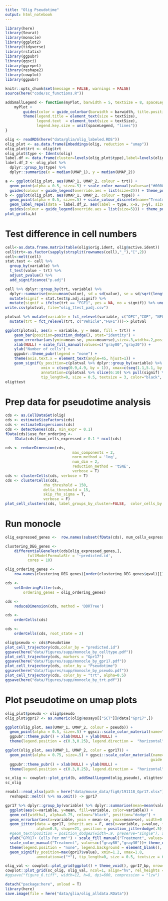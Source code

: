 ```yaml
---
title: "Olig Pseudotime"
output: html_notebook
---
```


```r
library(here)
library(Seurat)
library(monocle)
library(ggplot2)
library(tidyverse)
library(rstatix)
library(ggpubr)
library(ggsci)
library(ggrepel)
library(reshape2)
library(cowplot)
library(ggpubr)
```

```r
knitr::opts_chunk$set(message = FALSE, warnings = FALSE)
source(here("code/sc_functions.R"))
```

```r
addSmallLegend <- function(myPlot, barwidth = 5, textSize = 8, spaceLegend = 0.1, title.position = "top", barheight = .5) {
    myPlot +
        guides(color = guide_colorbar(barwidth = barwidth, title.position = title.position, barheight = barheight)) +
        theme(legend.title = element_text(size = textSize), 
              legend.text  = element_text(size = textSize),
              legend.key.size = unit(spaceLegend, "lines"))
}
```

```r
olig <- readRDS(here("data/glia/olig_labeled.RDS"))
olig_plot <- as.data.frame(Embeddings(olig, reduction = "umap"))
olig_plot$trt <- olig$trt
olig_plot$type <- Idents(olig)
label.df <- data.frame(cluster=levels(olig_plot$type),label=levels(olig_plot$type))
label.df_2 <- olig_plot %>% 
  dplyr::group_by(type) %>% 
  dplyr::summarize(x = median(UMAP_1), y = median(UMAP_2))

a <- ggplot(olig_plot, aes(UMAP_1, UMAP_2, colour = trt)) + 
  geom_point(alpha = 0.5, size=.5) + scale_color_manual(values=c("#000000","#999999"), name="") +  
  guides(colour = guide_legend(override.aes = list(size=2))) + theme_pubr() + theme(legend.position = c(0.3, 0.25), legend.background=element_blank())
b <- ggplot(olig_plot, aes(UMAP_1, UMAP_2, colour = type)) + 
  geom_point(alpha = 0.5, size=.5) + scale_colour_discrete(name="Treatment") +
  geom_label_repel(data = label.df_2, aes(label = type, x=x, y=y), size=3, fontface="bold", inherit.aes = F) +
  guides(colour = guide_legend(override.aes = list(size=5))) + theme_pubr() + theme(legend.position = "none") 
plot_grid(a,b)
```

# Test difference in cell numbers
```r
cell<-as.data.frame.matrix(table(olig$orig.ident, olig@active.ident))
cell$trt<-as.factor(sapply(strsplit(rownames(cell),"_"),"[",2))
cell<-melt(cell)
stat.test <- cell %>%
  group_by(variable) %>%
  t_test(value ~ trt) %>%
  adjust_pvalue() %>%
  add_significance("p.adj")

cell %>% dplyr::group_by(trt, variable) %>% 
  dplyr::summarise(mean=mean(value), sd = sd(value), se = sd/sqrt(length(value))) %>% 
  mutate(signif = stat.test$p.adj.signif) %>% 
  mutate(signif = ifelse(trt == "FGF1", yes = NA, no = signif)) %>% ungroup() -> plotval
write.csv(plotval, file="olig_ttest_padj.csv")

plotval %>% mutate(variable = fct_relevel(variable, c("OPC","COP", "NFOL","MFOL","MOL1"))) %>% 
  mutate(trt = fct_relevel(trt, c("Vehicle","FGF1")))-> plotval 

ggplot(plotval, aes(x = variable, y = mean, fill = trt)) + 
    geom_bar(position=position_dodge(), stat="identity") + 
    geom_errorbar(aes(ymin=mean-se, ymax=mean+se),size=.3,width=.2,position=position_dodge(.9)) +
    xlab(NULL) + scale_fill_manual(values=c("gray80","gray30")) +
    ylab("Number of cells") +
    ggpubr::theme_pubr(legend = "none") +
    theme(axis.text.x = element_text(angle=45, hjust=1)) + 
    geom_signif(y_position=c(plotval %>% dplyr::group_by(variable) %>% dplyr::summarise(max = max(mean)) %>% pull(max) + 50), 
                xmin = c(seq(0.9,4.9, by = 1)), xmax=c(seq(1.1,5.1, by = 1)),
                annotation=c(plotval %>% slice(6:10) %>% pull(signif) %>% as.character() %>% toupper())[c(1,4,5,3,2)], 
                tip_length=0, size = 0.5, textsize = 3, color="black", vjust = -1) + coord_cartesian(clip="off") -> oligttest
oligttest
```

# Prep data for pseudotime analysis
```r
cds <- as.CellDataSet(olig)
cds <- estimateSizeFactors(cds)
cds <- estimateDispersions(cds)
cds <- detectGenes(cds, min_expr = 0.1)
fData(cds)$use_for_ordering <-
    fData(cds)$num_cells_expressed > 0.1 * ncol(cds)

cds <- reduceDimension(cds,
                              max_components = 2,
                              norm_method = 'log',
                              num_dim = 2,
                              reduction_method = 'tSNE',
                              verbose = T)
cds <- clusterCells(cds, verbose = T)
cds <- clusterCells(cds,
                 rho_threshold = 150,
                 delta_threshold = 15,
                 skip_rho_sigma = T,
                 verbose = F)
plot_cell_clusters(cds, label_groups_by_cluster=FALSE,  color_cells_by = "Cluster")
```

# Run monocle
```r
olig_expressed_genes <-  row.names(subset(fData(cds), num_cells_expressed >= 10))

clustering_DEG_genes <-
    differentialGeneTest(cds[olig_expressed_genes,],
          fullModelFormulaStr = '~predicted.id',
          cores = 10)

olig_ordering_genes <-
    row.names(clustering_DEG_genes)[order(clustering_DEG_genes$qval)][1:500]

cds <-
    setOrderingFilter(cds,
        ordering_genes = olig_ordering_genes)

cds <-
    reduceDimension(cds, method = 'DDRTree')

cds <-
    orderCells(cds)

cds <-
    orderCells(cds, root_state = 2)

olig$pseudo <- cds$Pseudotime
plot_cell_trajectory(cds,color_by = "predicted.id")
ggsave(here("data/figures/supp/monocle_by_celltype.pdf"))
plot_cell_trajectory(cds, markers = "Gpr17")
ggsave(here("data/figures/supp/monocle_by_gpr17.pdf"))
plot_cell_trajectory(cds, color_by = "Pseudotime")
ggsave(here("data/figures/supp/monocle_by_pseudo.pdf"))
plot_cell_trajectory(cds, color_by = "trt", alpha=0.5)
ggsave(here("data/figures/supp/monocle_by_trt.pdf"))
```

# Plot pseudotime on umap plots
```r
olig_plot$pseudo <- olig$pseudo
olig_plot$gpr17 <- as.numeric(olig@assays[["SCT"]]@data["Gpr17",])

ggplot(olig_plot, aes(UMAP_1, UMAP_2, colour = pseudo)) + 
  geom_point(alpha = 0.5, size=.5) + ggsci::scale_color_material(name="Pseudotime", guide = guide_colorbar(title.position = "top"), palette = "blue-grey") +
  ggpubr::theme_pubr() + xlab(NULL) + ylab(NULL) +
  theme(legend.position = c(0.3,0.25), legend.direction =  "horizontal",legend.title = element_text(hjust=0.5), legend.background = element_blank()) -> olig_pseudo

ggplot(olig_plot, aes(UMAP_1, UMAP_2, color = gpr17)) + 
  geom_point(alpha = 0.75, size=.5) + ggsci::scale_color_material(name="Gpr17 Expression", palette = "deep-orange",
                                                                 guide = guide_colorbar(title.position = "top")) +
  ggpubr::theme_pubr() + xlab(NULL) + ylab(NULL) +
  theme(legend.position = c(0.3,0.25), legend.direction =  "horizontal",legend.title = element_text(hjust=0.5), legend.background = element_blank()) -> olig_gpr17

sc_olig <- cowplot::plot_grid(b, addSmallLegend(olig_pseudo), oligttest, addSmallLegend(olig_gpr17), ncol=2, labels="auto", scale=0.9, align="hv")
sc_olig
```

```r
readxl::read_xlsx(path = here("data/mouse_data/fig6/191118_Gpr17.xlsx"), range="A4:B10") %>%
  reshape2::melt() %>% na.omit() -> gpr17

gpr17 %>% dplyr::group_by(variable) %>% dplyr::summarise(mean=mean(value), sd = sd(value), se = sd/sqrt(length(value))) %>%
  ggplot(aes(x=variable, y=mean, fill=variable, color=variable)) + 
  geom_col(width=1, alpha=0.75, colour="black", position="dodge") +
  geom_errorbar(aes(x=variable, ymin = mean-se, ymax=mean+se), width=0.2, position=position_dodge(.9), size=1) +
  geom_jitter(data = gpr17, inherit.aes = F, aes(x=variable, y=value, fill=variable), 
              alpha=0.5, shape=21, position = position_jitterdodge(.5)) + xlab(NULL) +
  #geom_text(position = position_dodge2(width=.9, preserve="single"), aes(y=value+se+1), face = "bold", size=8) + 
  ylab("GPR17+ Cells Per mm²") + scale_fill_manual("Treatment", values=c("gray80","gray30")) + 
  scale_color_manual("Treatment", values=c("gray80","gray30"))+ theme_classic() +
  theme(legend.position = "none", legend.background = element_blank(), axis.text.x = element_blank(), axis.ticks.x = element_blank()) + 
  geom_signif(y_position=max(gpr17$value), xmin=1.2, xmax=1.8,
              annotation=c("*"), tip_length=0, size = 0.5, textsize = 6, color="black") + coord_cartesian(clip="off") -> gpr17_bp

olig_val <- cowplot::plot_grid(ggplot() + theme_void(), gpr17_bp, nrow=1, scale=0.9, labels=c("e","f"), rel_widths = c(2,1))
cowplot::plot_grid(sc_olig, olig_val, ncol=1, align="hv", rel_heights = c(1.75,1))
#ggsave("figure_6.tiff", width=12, h=8, dpi=600, compression = "lzw")
```

```r
detach("package:here", unload = T)
library(here)
save.image(file = here("data/glia/olig_alldata.RData"))
```




